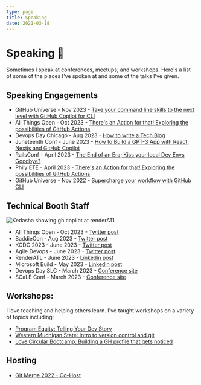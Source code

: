```yaml
---
type: page
title: Speaking
date: 2021-03-18
---
```


# Speaking 🎤

Sometimes I speak at conferences, meetups, and workshops.
Here's a list of some of the places I've spoken at and some of the talks I've given.


## Speaking Engagements

- GitHub Universe - Nov 2023 - [Take your command line skills to the next level with GitHub Copilot for CLI](https://reg.githubuniverse.com/flow/github/universe23/sessioncatalog/page/sessioncatalog?search=AI2755D)
- All Things Open - Oct 2023 - [There's an Action for that! Exploring the possibilities of GitHub Actions](https://2023.allthingsopen.org/sessions/theres-an-action-for-that-exploring-the-possibilities-of-github-actions/)
- Devops Day Chicago - Aug 2023 - [How to write a Tech Blog](https://devopsdays.org/events/2023-chicago/speakers/kedasha-kerr/)
- Juneteenth Conf - June 2023 - [How to Build a GPT-3 App with React, Nextjs and GitHub Copilot](https://juneteenthconf.com/speakers.html)
- RailsConf - April 2023 - [The End of an Era; Kiss your local Dev Envs Goodbye?](https://railsconf2023.sessionize.com/session/453558)
- Phily ETE - April 2023 - [There's an Action for that! Exploring the possibilities of GitHub Actions](https://2023.phillyemergingtech.com/session/theres-an-action-for-that-exploring-the-possibilities-of-github-actions/)
- GitHub Universe - Nov 2022 - [Supercharge your workflow with GitHub CLI](https://x.com/abbycabs/status/1590434461140721664?s=20)

## Technical Booth Staff

<img
  src="https://github.com/LadyKerr/simple-next-app/assets/47188731/49aa9ecd-92be-4c5e-88ec-ebb8e0e7c765"
  alt="Kedasha showing gh copilot at renderATL"
  width={1125}
  height={600}
  className="next-image"
/>

- All Things Open - Oct 2023 - [Twitter post](https://twitter.com/itsthatladydev/status/1714464312742248508)
- BaddieCon - Aug 2023 - [Twitter post](https://x.com/itsthatladydev/status/1692588248814510272?s=20)
- KCDC 2023 - June 2023 - [Twitter post](https://x.com/itsthatladydev/status/1671899382784880642?s=20)
- Agile Devops - June 2023 - [Twitter post](https://x.com/itsthatladydev/status/1666229979255017473?s=20)
- RenderATL - June 2023 - [Linkedin post](https://www.linkedin.com/posts/kedashakerr_last-week-was-such-an-amazing-time-at-renderatl-activity-7072637272298319872-FCXE)
- Microsoft Build - May 2023 - [Linkedin post](https://www.linkedin.com/posts/kedashakerr_a-few-weeks-ago-i-was-at-microsoft-build-activity-7072286050173284352-5Xrk)
- Devops Day SLC - March 2023 - [Conference site](https://www.socallinuxexpo.org/scale/21x/sponsor/github)
- SCaLE Conf - March 2023 - [Conference site](https://saltlakecitydevopsdays2023.sched.com/sponsor/github.2526v7up)

## Workshops:

I love teaching and helping others learn. I've taught workshops on a variety of topics including:

- [Program Equity: Telling Your Dev Story](https://www.canva.com/design/DAFTckkO1ng/0lbpryMS73tqr4K1pHU1hA/view)
- [Western Muchigan State: Intro to version control and git](https://www.youtube.com/watch?v=fRSPogmLdvs)
- [Love Circular Bootcamp: Building a GH profile that gets noticed](https://lovecircular.com/previous-events/building-a-github-profile-that-gets-noticed-by-recruiters)

## Hosting

- [Git Merge 2022 - Co-Host](https://git-merge.com/#kedasha-kerr)
